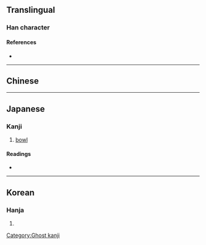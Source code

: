 {{character info}}
==Translingual==

===Han character===
{{Han char|rn=75|rad=木|as=08|sn=12|four=|canj=DFQS|ids=⿰木劵}}

====References====
* {{Han ref|kx=0537.131|hdz=21235.021|uh=6926|ud=26918}}

----

==Chinese==
{{zh-see|棬|v}}

----

==Japanese==

===Kanji===
{{ja-kanji|grade=|rs=木08}}

# [[bowl]]

====Readings====
* {{ja-readings|on=[[けん]] (ken)|kun=}}

[[Category:Ghost kanji]]

----

==Korean==

===Hanja===
{{ko-hanja|hangeul=권|eumhun=|rv=gwon|mr=kwŏn|y=kwen}}

# {{rfdef|ko|sort=木08}}